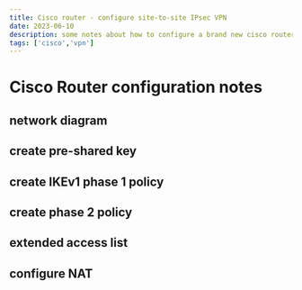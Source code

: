 ```yaml
---
title: Cisco router - configure site-to-site IPsec VPN
date: 2023-06-10
description: some notes about how to configure a brand new cisco router and create a site-to-site IPSec VPN
tags: ['cisco','vpn']
---
```


# Cisco Router configuration notes

## network diagram

## create pre-shared key

## create IKEv1 phase 1 policy

## create phase 2 policy

## extended access list

## configure NAT
